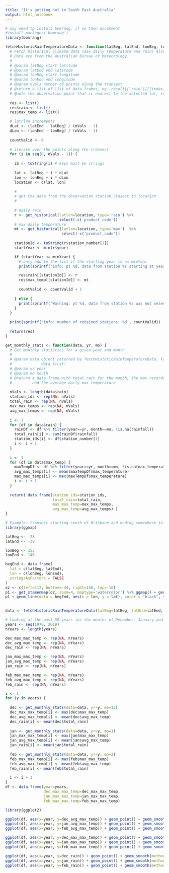 ```yaml
---
title: "It's getting hot in South East Australia"
output: html_notebook
---
```


```r
# may need tp install bomrang, if so then uncomment
#install.packages('bomrang')
library(bomrang)
```

```r
fetchHistoricRainTemperatureData <- function(latBeg, latEnd, lonBeg, lonEnd, nVals, minYear) {
  # Fetch historical climate data (max daily temperature and rain) along a transect
  # Data are from the Australian Bureau of Meteorology.
  #
  # @param latBeg start latitude
  # @param latEnd end latitude
  # @param lonBeg start longitude
  # @param lonEnd end longitude
  # @param nVals number of points along the transect
  # @return a list of list of data frames, eg. result[['rain']][[index]]
  # @note the observation point that is nearest to the selected lat, lon location is chosen
  
  res <- list()
  res$rain <- list()
  res$max_temp <- list()

  # lat/lon increments
  dLat <- (latEnd - latBeg) / (nVals - 1)
  dLon <- (lonEnd - lonBeg) / (nVals - 1)
  
  countValid <- 0
  
  # iterate over the points along the transect
  for (i in seq(0, nVals - 1)) {
    
    iS <- toString(i) # keys must be strings
    
    lat <- latBeg + i * dLat
    lon <- lonBeg + i * dLon
    location <- c(lat, lon)
    
    #
    # get the data from the observation station closest to location
    #
    
    # daily rain
    r <- get_historical(latlon=location, type='rain') %>%
                        select(-c('product_code'))
    # max daily temperature
    mt <- get_historical(latlon=location, type='max')  %>%
                         select(-c('product_code'))
    
    stationId <- toString(r$station_number[1])
    startYear <- min(r$year)

    if (startYear <= minYear) {
      # only add to the list if the starting year is <= minYear
      print(sprintf('info: pt %d, data from station %s starting at year %d will be used', i, stationId, startYear))

      res$rain[[stationId]] <- r
      res$max_temp[[stationId]] <- mt
      
      countValid <- countValid + 1
      
    } else {
      print(sprintf('Warning: pt %d, data from station %s was not selected because %d > %d', i, stationId, startYear, minYear))
    }
  }
  
  print(sprintf('info: number of retained stations: %d', countValid))
  
  return(res)
}
```

```r
get_monthly_stats <- function(data, yr, mo) {
  # Get monthly statistics for a given year and month
  #
  # @param data object returned by fetchHistoricRainTemperatureData. You need to retrieve the 
  #             data first!
  # @param yr year
  # @param mo month
  # @return a data.frame with total rain for the month, the max recorded temperature
  #         and the average daily max temperature 
  
  nVals <- length(data$rain)
  station_ids <- rep(NA, nVals)
  total_rain <- rep(NA, nVals)
  max_max_temps <- rep(NA, nVals)
  avg_max_temps <- rep(NA, nVals)
  
  i <- 1
  for (df in data$rain) {
    rainDf <- df %>% filter(year==yr, month==mo, !is.na(rainfall))
    total_rain[i] <- sum(rainDf$rainfall)
    station_ids[i] <- df$station_number[1]
    i <- i + 1
  }
  
  i <- 1
  for (df in data$max_temp) {
    maxTempDf <- df %>% filter(year==yr, month==mo, !is.na(max_temperature))
    avg_max_temps[i] <- mean(maxTempDf$max_temperature)
    max_max_temps[i] <- max(maxTempDf$max_temperature)
    i <- i + 1
  }
    
  return( data.frame(station_ids=station_ids,
                     total_rain=total_rain, 
                     max_max_temp=max_max_temps, 
                     avg_max_temp=avg_max_temps) )
}
```
```r
# Example: transect starting south of Brisbane and ending somewhere in Victoria
library(ggmap)

latBeg <- -28
latEnd <- -38

lonBeg <- 153
lonEnd <- 146

begEnd <- data.frame(
  lat = c(latBeg, latEnd),
  lon = c(lonBeg, lonEnd),
  stringsAsFactors = FALSE
)
oz <- c(left=112, bottom=-44, right=156, top=-10)
p1 <- get_stamenmap(oz, zoom=4, maptype='watercolor') %>% ggmap() + geom_point(data = begEnd, aes(x = lon, y = lat), color = "black", size = 2)
p1 + geom_line(data = begEnd, aes(x = lon, y = lat), color = "black", size = 0.5)
  
```
```r
data <- fetchHistoricRainTemperatureData(latBeg=latBeg, latEnd=latEnd, lonBeg=lonBeg, lonEnd=lonEnd, nVals=21, minYear=1970)
```

```r
# Looking at the past 50 years for the months of December, January and February
years <- seq(1970, 2019)
nYears <- length(years)

dec_max_max_temp <- rep(NA, nYears)
dec_avg_max_temp <- rep(NA, nYears)
dec_rain <- rep(NA, nYears)

jan_max_max_temp <- rep(NA, nYears)
jan_avg_max_temp <- rep(NA, nYears)
jan_rain <- rep(NA, nYears)

feb_max_max_temp <- rep(NA, nYears)
feb_avg_max_temp <- rep(NA, nYears)
feb_rain <- rep(NA, nYears)

i <- 1
for (y in years) {
  
  dec <- get_monthly_stats(data=data, yr=y, mo=12)
  dec_max_max_temp[i] <- max(dec$max_max_temp)
  dec_avg_max_temp[i] <- mean(dec$avg_max_temp)
  dec_rain[i] <- mean(dec$total_rain)
  
  jan <- get_monthly_stats(data=data, yr=y, mo=1)
  jan_max_max_temp[i] <- max(jan$max_max_temp)
  jan_avg_max_temp[i] <- mean(jan$avg_max_temp)
  jan_rain[i] <- mean(jan$total_rain)
  
  feb <- get_monthly_stats(data=data, yr=y, mo=2)
  feb_max_max_temp[i] <- max(feb$max_max_temp)
  feb_avg_max_temp[i] <- mean(feb$avg_max_temp)
  feb_rain[i] <- mean(feb$total_rain)

  i <- i + 1
}
df <- data.frame(year=years, 
                 dec_max_max_temp=dec_max_max_temp, 
                 jan_max_max_temp=jan_max_max_temp,
                 feb_max_max_temp=feb_max_max_temp)
```
```r
library(ggplot2)

ggplot(df, aes(x=year, y=dec_avg_max_temp)) + geom_point() + geom_smooth(method=lm) 
ggplot(df, aes(x=year, y=jan_avg_max_temp)) + geom_point() + geom_smooth(method=lm) 
ggplot(df, aes(x=year, y=feb_avg_max_temp)) + geom_point() + geom_smooth(method=lm)

ggplot(df, aes(x=year, y=dec_max_max_temp)) + geom_point() + geom_smooth(method=lm) 
ggplot(df, aes(x=year, y=jan_max_max_temp)) + geom_point() + geom_smooth(method=lm) 
ggplot(df, aes(x=year, y=feb_max_max_temp)) + geom_point() + geom_smooth(method=lm)

ggplot(df, aes(x=year, y=dec_rain)) + geom_point() + geom_smooth(method=lm) 
ggplot(df, aes(x=year, y=jan_rain)) + geom_point() + geom_smooth(method=lm) 
ggplot(df, aes(x=year, y=feb_rain)) + geom_point() + geom_smooth(method=lm)

```


